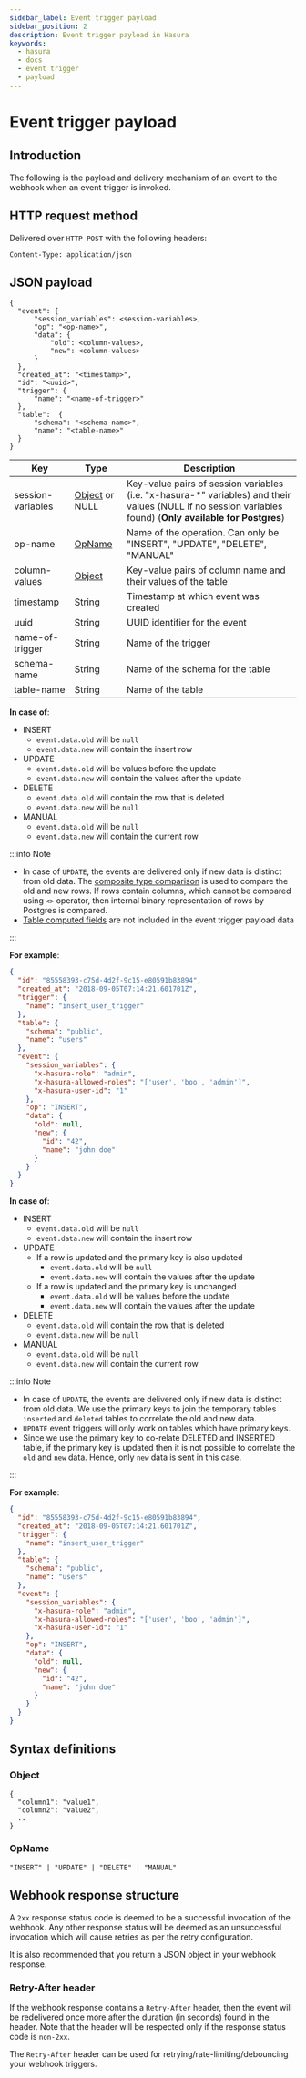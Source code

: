 ```yaml
---
sidebar_label: Event trigger payload
sidebar_position: 2
description: Event trigger payload in Hasura
keywords:
  - hasura
  - docs
  - event trigger
  - payload
---
```


# Event trigger payload

## Introduction

The following is the payload and delivery mechanism of an event to the webhook when an event trigger is invoked.

## HTTP request method

Delivered over `HTTP POST` with the following headers:

```none
Content-Type: application/json
```

## JSON payload

```none
{
  "event": {
      "session_variables": <session-variables>,
      "op": "<op-name>",
      "data": {
          "old": <column-values>,
          "new": <column-values>
      }
  },
  "created_at": "<timestamp>",
  "id": "<uuid>",
  "trigger": {
      "name": "<name-of-trigger>"
  },
  "table":  {
      "schema": "<schema-name>",
      "name": "<table-name>"
  }
}
```

| Key               | Type                      | Description                                                                                                                                                 |
| ----------------- | ------------------------- | ----------------------------------------------------------------------------------------------------------------------------------------------------------- |
| session-variables | [Object](#object) or NULL | Key-value pairs of session variables (i.e. "x-hasura-\*" variables) and their values (NULL if no session variables found) (**Only available for Postgres**) |
| op-name           | [OpName](#opname)         | Name of the operation. Can only be "INSERT", "UPDATE", "DELETE", "MANUAL"                                                                                   |
| column-values     | [Object](#object)         | Key-value pairs of column name and their values of the table                                                                                                |
| timestamp         | String                    | Timestamp at which event was created                                                                                                                        |
| uuid              | String                    | UUID identifier for the event                                                                                                                               |
| name-of-trigger   | String                    | Name of the trigger                                                                                                                                         |
| schema-name       | String                    | Name of the schema for the table                                                                                                                            |
| table-name        | String                    | Name of the table                                                                                                                                           |


<Tabs className="json-payloads">
<TabItem value="postgres" label="Postgres">

**In case of**:

- INSERT
  - `event.data.old` will be `null`
  - `event.data.new` will contain the insert row
- UPDATE
  - `event.data.old` will be values before the update
  - `event.data.new` will contain the values after the update
- DELETE
  - `event.data.old` will contain the row that is deleted
  - `event.data.new` will be `null`
- MANUAL
  - `event.data.old` will be `null`
  - `event.data.new` will contain the current row 


:::info Note

- In case of `UPDATE`, the events are delivered only if new data is distinct from old data. The
  [composite type comparison](https://www.postgresql.org/docs/current/functions-comparisons.html#COMPOSITE-TYPE-COMPARISON)
  is used to compare the old and new rows. If rows contain columns, which cannot be compared using `<>` operator, then
  internal binary representation of rows by Postgres is compared.
- [Table computed fields](/schema/postgres/computed-fields.mdx) are not included in the event trigger payload data

:::

**For example**:

```json
{
  "id": "85558393-c75d-4d2f-9c15-e80591b83894",
  "created_at": "2018-09-05T07:14:21.601701Z",
  "trigger": {
    "name": "insert_user_trigger"
  },
  "table": {
    "schema": "public",
    "name": "users"
  },
  "event": {
    "session_variables": {
      "x-hasura-role": "admin",
      "x-hasura-allowed-roles": "['user', 'boo', 'admin']",
      "x-hasura-user-id": "1"
    },
    "op": "INSERT",
    "data": {
      "old": null,
      "new": {
        "id": "42",
        "name": "john doe"
      }
    }
  }
}
```

</TabItem>
<TabItem value="mssql" label="MSSQL">

**In case of**:

- INSERT
  - `event.data.old` will be `null`
  - `event.data.new` will contain the insert row
- UPDATE
  - If a row is updated and the primary key is also updated
    - `event.data.old` will be `null`
    - `event.data.new` will contain the values after the update
  - If a row is updated and the primary key is unchanged
    - `event.data.old` will be values before the update
    - `event.data.new` will contain the values after the update
- DELETE
  - `event.data.old` will contain the row that is deleted
  - `event.data.new` will be `null`
- MANUAL
  - `event.data.old` will be `null`
  - `event.data.new` will contain the current row 


:::info Note

- In case of `UPDATE`, the events are delivered only if new data is
  distinct from old data. We use the primary keys to join the temporary tables `inserted`
  and `deleted` tables to correlate the old and new data.
- `UPDATE` event triggers will only work on tables which have primary keys.
- Since we use the primary key to co-relate DELETED and INSERTED table, if the
  primary key is updated then it is not possible to correlate the `old` and `new` data. Hence, only `new` data is sent in this case.

:::

**For example**:

```json
{
  "id": "85558393-c75d-4d2f-9c15-e80591b83894",
  "created_at": "2018-09-05T07:14:21.601701Z",
  "trigger": {
    "name": "insert_user_trigger"
  },
  "table": {
    "schema": "public",
    "name": "users"
  },
  "event": {
    "session_variables": {
      "x-hasura-role": "admin",
      "x-hasura-allowed-roles": "['user', 'boo', 'admin']",
      "x-hasura-user-id": "1"
    },
    "op": "INSERT",
    "data": {
      "old": null,
      "new": {
        "id": "42",
        "name": "john doe"
      }
    }
  }
}
```

</TabItem>
</Tabs>



## Syntax definitions

### Object

```none
{
  "column1": "value1",
  "column2": "value2",
  ..
}
```

### OpName

`"INSERT" | "UPDATE" | "DELETE" | "MANUAL"`

## Webhook response structure

A `2xx` response status code is deemed to be a successful invocation of the webhook. Any other response status will be
deemed as an unsuccessful invocation which will cause retries as per the retry configuration.

It is also recommended that you return a JSON object in your webhook response.

### Retry-After header

If the webhook response contains a `Retry-After` header, then the event will be redelivered once more after the duration
(in seconds) found in the header. Note that the header will be respected only if the response status code is `non-2xx`.

The `Retry-After` header can be used for retrying/rate-limiting/debouncing your webhook triggers.
